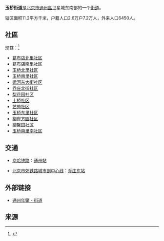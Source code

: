 {{中国乡级行政区
|景观照片文件名 = 航拍 - panoramio (2).jpg
|景观照片描述 = 2013年摄于首都机场进近航班
|汉语拼音 = 
|其他语言 = 
|其他语言名称 = 
|旧称 = 
|地名出处 = 
|位置图文件名 = 
|位置图描述 = 
|自定义图片= 
|建置时间 = 
|政府驻地 = 
|毗邻 = 
|总面积 = 
|总人口 = 
|总人口年份 = 
|户籍人口 = 
|户籍人口年份 = 
|常住人口 = 
|常住人口年份 = 
|人口密度 = 
|GDP = 
|GDP年份 = 
|邮政编码 = 
|电话区号 = 10
|官方网站 = 
|网站名称 = 
|11/01/12/004/000}}
'''玉桥街道'''是[[北京市|北京市]][[通州区_(北京市)|通州區]]卫星城东南部的一个[[街道_(行政区划)|街道]]。

辖区面积11.2平方千米，户籍人口2.6万户7.2万人，外来人口6450人。

==社區==
现辖：<ref>{{PRC admin/ref sgc|11/01/12/004/000}}</ref>

*[[葛布店北里社区|葛布店北里社区]]
*[[葛布店南里社区|葛布店南里社区]]
*[[玉桥北里社区|玉桥北里社区]]
*[[玉桥南里社区|玉桥南里社区]]
*[[运河东大街社区|运河东大街社区]]
*[[乔庄北街社区|乔庄北街社区]]
*[[梨花园社区|梨花园社区]]
*[[土桥社区|土桥社区]]
*[[艺苑社区|艺苑社区]]
*[[玉桥东里社区|玉桥东里社区]]
*[[柳岸方园社区|柳岸方园社区]]
*[[柳馨园社区|柳馨园社区]]
*[[玉桥南里南社区|玉桥南里南社区]]

==交通==
*{{rint|cn|rail}}[[京哈铁路|京哈铁路]]：[[通州站|通州站]]
*[[北京市郊铁路城市副中心线|北京市郊铁路城市副中心线]]：[[乔庄东站|乔庄东站]]

==外部链接==
*[http://www.bjtzh.gov.cn/portal/zjtz/tznj/lingba/a/webinfo/2009/02/1234165930589623.htm 通州年鑒 - 街道] {{Webarchive|url=https://archive.today/20121202115604/http://www.bjtzh.gov.cn/portal/zjtz/tznj/lingba/a/webinfo/2009/02/1234165930589623.htm |date=2012-12-02 }}

==来源==
{{Reflist|2}}

{{PRC admin/navcat|11/01/12/004/000}}
{{北京市通州区行政区划图}}